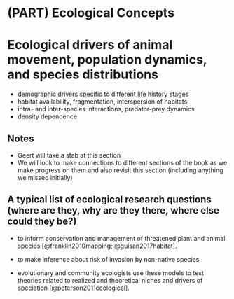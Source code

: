 # (PART) Ecological Concepts {-} 

#  Ecological drivers of animal movement, population dynamics, and species distributions 

- demographic drivers specific to different life history stages
- habitat availability, fragmentation, interspersion of habitats
- intra- and inter-species interactions, predator-prey dynamics
- density dependence


## Notes

- Geert will take a stab at this section
- We will look to make connections to different sections of the book as we make progress on them and also revisit this section (including anything we missed initially)

##	A typical list of ecological research questions (where are they, why are they there, where else could they be?) {#aims}


- to inform conservation and management of threatened plant and animal species [@franklin2010mapping; @guisan2017habitat]. 

- to make inference about risk of invasion by non-native species

-  evolutionary and community ecologists use these models to test theories related to realized and theoretical niches and drivers of speciation [@peterson2011ecological].


